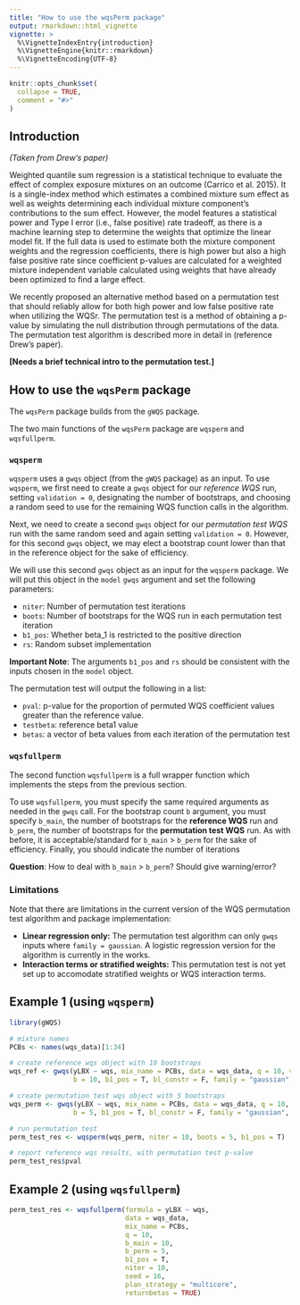 ```yaml
---
title: "How to use the wqsPerm package"
output: rmarkdown::html_vignette
vignette: >
  %\VignetteIndexEntry{introduction}
  %\VignetteEngine{knitr::rmarkdown}
  %\VignetteEncoding{UTF-8}
---
```


```r
knitr::opts_chunk$set(
  collapse = TRUE,
  comment = "#>"
)
```

## Introduction 

*(Taken from Drew's paper)*

Weighted quantile sum regression is a statistical technique to evaluate the effect of complex exposure mixtures on an outcome (Carrico et al. 2015). It is a single-index method which estimates a combined mixture sum effect as well as weights determining each individual mixture component's contributions to the sum effect. However, the model features a statistical power and Type I error (i.e., false positive) rate tradeoff, as there is a machine learning step to determine the weights that optimize the linear model fit. If the full data is used to estimate both the mixture component weights and the regression coefficients, there is high power but also a high false positive rate since coefficient p-values are calculated for a weighted mixture independent variable calculated using weights that have already been optimized to find a large effect. 

We recently proposed an alternative method based on a permutation test that should reliably allow for both high power and low false positive rate when utilizing the WQSr. The permutation test is a method of obtaining a p-value by simulating the null distribution through permutations of the data. The permutation test algorithm is described more in detail in (reference Drew's paper).

**[Needs a brief technical intro to the permutation test.]**

## How to use the `wqsPerm` package 

The `wqsPerm` package builds from the `gWQS` package.

The two main functions of the `wqsPerm` package are `wqsperm` and `wqsfullperm`. 

### `wqsperm`

`wqsperm` uses a `gwqs` object (from the `gWQS` package) as an input. To use `wqsperm`, we first need to create a `gwqs` object for our *reference WQS* run, setting `validation = 0`, designating the number of bootstraps,  and choosing a random seed to use for the remaining WQS function calls in the algorithm. 

Next, we need to create a second `gwqs` object for our *permutation test WQS* run with the same random seed and again setting `validation = 0`. However, for this second `gwqs` object, we may elect a bootstrap count lower than that in the reference object for the sake of efficiency. 

We will use this second `gwqs` object as an input for the `wqsperm` package. We will put this object in the `model` `gwqs` argument and set the following parameters: 

* `niter`: Number of permutation test iterations 
* `boots`: Number of bootstraps for the WQS run in each permutation test iteration 
* `b1_pos`: Whether beta_1 is restricted to the positive direction 
* `rs`: Random subset implementation 

**Important Note**: The arguments `b1_pos` and `rs` should be consistent with the inputs chosen in the `model` object.   

The permutation test will output the following in a list: 

* `pval`: p-value for the proportion of permuted WQS coefficient values greater than the reference value.  
* `testbeta`: reference beta1 value 
* `betas`: a vector of beta values from each iteration of the permutation test 

### `wqsfullperm` 

The second function `wqsfullperm` is a full wrapper function which implements the steps from the previous section. 

To use `wqsfullperm`, you must specify the same required arguments as needed in the `gwqs` call. For the bootstrap count `b` argument, you must specify `b_main`, the number of bootstraps for the **reference WQS** run and `b_perm`, the number of bootstraps for the **permutation test WQS** run. As with before, it is acceptable/standard for `b_main` $>$ `b_perm` for the sake of efficiency. Finally, you should indicate the number of iterations 

**Question**: How to deal with `b_main` $>$ `b_perm`? Should give warning/error? 

### Limitations 

Note that there are limitations in the current version of the WQS permutation test algorithm and package implementation: 

* **Linear regression only:** The permutation test algorithm can only `gwqs` inputs where `family = gaussian`. A logistic regression version for the algorithm is currently in the works. 
* **Interaction terms or stratified weights:**  This permutation test is not yet set up to accomodate stratified weights or WQS interaction terms.

## Example 1 (using `wqsperm`)

```r
library(gWQS)

# mixture names 
PCBs <- names(wqs_data)[1:34]

# create reference wqs object with 10 bootstraps 
wqs_ref <- gwqs(yLBX ~ wqs, mix_name = PCBs, data = wqs_data, q = 10, validation = 0, 
                b = 10, b1_pos = T, bl_constr = F, family = "gaussian", seed = 16)

# create permutation test wqs object with 5 bootstraps
wqs_perm <- gwqs(yLBX ~ wqs, mix_name = PCBs, data = wqs_data, q = 10, validation = 0, 
                b = 5, b1_pos = T, bl_constr = F, family = "gaussian", seed = 16)

# run permutation test
perm_test_res <- wqsperm(wqs_perm, niter = 10, boots = 5, b1_pos = T)

# report reference wqs results, with permutation test p-value 
perm_test_res$pval
```

## Example 2 (using `wqsfullperm`)

```r
perm_test_res <- wqsfullperm(formula = yLBX ~ wqs, 
                             data = wqs_data, 
                             mix_name = PCBs, 
                             q = 10, 
                             b_main = 10, 
                             b_perm = 5, 
                             b1_pos = T, 
                             niter = 10, 
                             seed = 16, 
                             plan_strategy = "multicore", 
                             returnbetas = TRUE)
```
